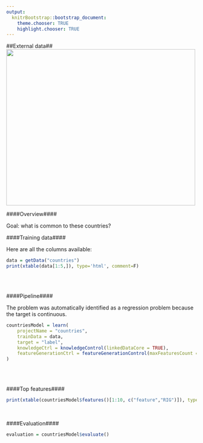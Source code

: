 ```yaml
---
output:
  knitrBootstrap::bootstrap_document:
    theme.chooser: TRUE
    highlight.chooser: TRUE
---
```


<!--
%\VignetteEngine{knitr::rmarkdown}
%\VignetteIndexEntry{external_countries}
%\VignetteDepends{xtable}
-->
  
##External data##
<br>
<img src="http://s3.amazonaws.com/public-sparkbeyond/images/wikipedia.png" width="500" height="412">
<br>

####Overview####

Goal: what is common to these countries?

####Training data####

Here are all the columns available:
```r
data = getData("countries")
print(xtable(data[1:5,]), type='html', comment=F)
```
<br>
<br>

####Pipeline####

The problem was automatically identified as a regression problem because the target is continuous.
<br>
```r
countriesModel = learn(
	projectName = "countries",
	trainData = data,
	target = "label",
	knowledgeCtrl = knowledgeControl(linkedDataCore = TRUE),
	featureGenerationCtrl = featureGenerationControl(maxFeaturesCount = 20,maxDepth = 3)
)
```
<br>
<br>

####Top features####

```r
print(xtable(countriesModel$features()[1:10, c("feature","RIG")]), type='html', comment=F)
```

<br>

####Evaluation####

```r
evaluation = countriesModel$evaluate()
```


